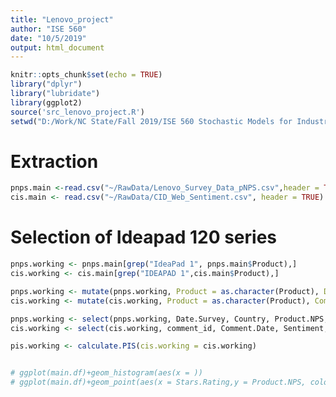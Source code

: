 ```yaml
---
title: "Lenovo_project"
author: "ISE 560"
date: "10/5/2019"
output: html_document
---
```


```r
knitr::opts_chunk$set(echo = TRUE)
library("dplyr")
library("lubridate")
library(ggplot2)
source('src_lenovo_project.R')
setwd("D:/Work/NC State/Fall 2019/ISE 560 Stochastic Models for Industrial Engineering/Lenovo Project")

```

# Extraction

```r
pnps.main <-read.csv("~/RawData/Lenovo_Survey_Data_pNPS.csv",header = TRUE)
cis.main <- read.csv("~/RawData/CID_Web_Sentiment.csv", header = TRUE)
```

# Selection of Ideapad 120 series 

```r
pnps.working <- pnps.main[grep("IdeaPad 1", pnps.main$Product),]
cis.working <- cis.main[grep("IDEAPAD 1",cis.main$Product),]

pnps.working <- mutate(pnps.working, Product = as.character(Product), Date.Survey = as.Date(Date.Survey, format = "%m/%d/%Y"))
cis.working <- mutate(cis.working, Product = as.character(Product), Comment.Date = as.Date(Comment.Date, format = "%m/%d/%y"))

pnps.working <- select(pnps.working, Date.Survey, Country, Product.NPS, Brand.NPS, Segment, Product)
cis.working <- select(cis.working, comment_id, Comment.Date, Sentiment, Category, Stars.Rating, Business.Group, Product)

pis.working <- calculate.PIS(cis.working = cis.working)


# ggplot(main.df)+geom_histogram(aes(x = ))
# ggplot(main.df)+geom_point(aes(x = Stars.Rating,y = Product.NPS, color = ))+facet_wrap(Month~Segment)

```

